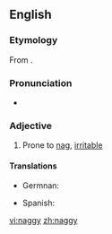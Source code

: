 ==English==

===Etymology===
From {{suffix|nag|y|lang=en}}.

===Pronunciation===
* {{IPA|/ˈnæɡiː/|lang=en}}

===Adjective===
{{en-adj|er}}

# Prone to [[nag]], [[irritable]]

====Translations====
{{trans-top|Prone to nag}}
* Germnan: {{t|es|nörglerisch}}
{{trans-mid}}
* Spanish: {{t|es|regodeón}}
{{trans-bottom}}

[[vi:naggy]]
[[zh:naggy]]